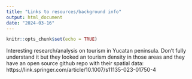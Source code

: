 ```yaml
---
title: "Links to resources/background info"
output: html_document
date: "2024-03-16"
---
```


```r
knitr::opts_chunk$set(echo = TRUE)
```

Interesting research/analysis on tourism in Yucatan peninsula. Don't fully understand it but they looked an tourism density in those areas and they have an open source github repo with their spatial data: https://link.springer.com/article/10.1007/s11135-023-01750-4 

  